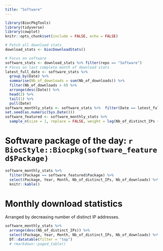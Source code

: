 ```yaml
---
title: "Software"
---
```


```r
library(BiocPkgTools)
library(tidyverse)
library(cowplot)
knitr::opts_chunk$set(include = FALSE, echo = FALSE)
```

```r
# Fetch all download stats
download_stats <- biocDownloadStats()
```

```r
# Focus on software
software_stats <- download_stats %>% filter(repo == "Software")
# Focus on last complete month of download stats
latest_full_date <- software_stats %>% 
  group_by(Date) %>% 
  summarise(Nb_of_downloads = sum(Nb_of_downloads)) %>% 
  filter(Nb_of_downloads > 0) %>% 
  arrange(desc(Date)) %>% 
  head(2) %>% 
  tail(1) %>% 
  pull(Date)
software_monthly_stats <- software_stats %>%  filter(Date == latest_full_date)
set.seed(as.numeric(Sys.Date()))
software_featured <- software_monthly_stats %>%
  sample_n(size = 1, replace = FALSE, weight = log(Nb_of_distinct_IPs + 1))
```

# Software package of the day: `r BiocStyle::Biocpkg(software_featured$Package)`

```r
software_monthly_stats %>%
  filter(Package == software_featured$Package) %>% 
  select(Package, Year, Month, Nb_of_distinct_IPs, Nb_of_downloads) %>% 
  knitr::kable()
```

# Monthly download statistics

Arranged by decreasing number of distinct IP addresses.

```r
software_monthly_stats %>%
  arrange(desc(Nb_of_distinct_IPs)) %>%
  select(Package, Year, Month, Nb_of_distinct_IPs, Nb_of_downloads) %>% 
  DT::datatable(filter = "top")
  # rmarkdown::paged_table()
```